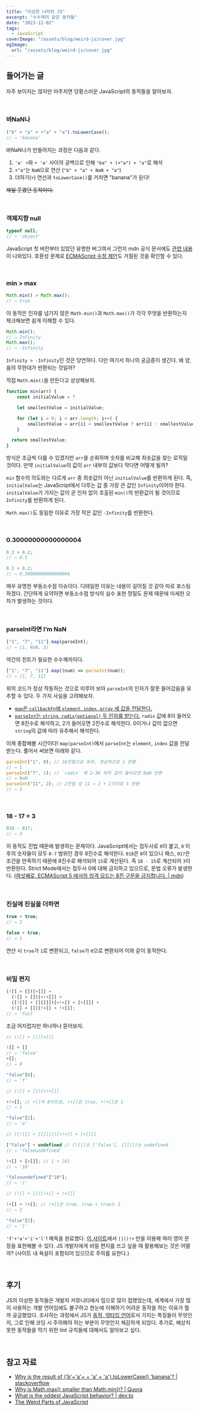 ```yaml
---
title: "이상한 나라의 JS"
excerpt: "수수께끼 같은 동작들"
date: "2023-12-02"
tags:
  - JavaScript
coverImage: "/assets/blog/weird-js/cover.jpg"
ogImage:
  url: "/assets/blog/weird-js/cover.jpg"
---
```


## 들어가는 글

자주 보이지는 않지만 마주치면 당황스러운 JavaScript의 동작들을 알아보자.

<br />

### 바NaN나

```js
("b" + "a" + +"a" + "a").toLowerCase();
// → 'banana'
```

바NaN나가 만들어지는 과정은 다음과 같다.

1. `'a' +`와 `+ 'a'` 사이의 공백으로 인해 `"ba" + (+"a") + "a"`로 해석
2. `+"a"`는 `NaN`으로 연산 (`"b" + "a" + NaN + "a"`)
3. 더하기(`+`) 연산과 `toLowerCase()`를 거치면 "banana"가 된다!

~~제일 웃겼던 동작이다.~~

<br />

### 객체지향 null

```js
typeof null;
// → 'object'
```

JavaScript 첫 버전부터 있었던 유명한 버그여서 그런지 mdn 공식 문서에도 [관련 내용](https://developer.mozilla.org/ko/docs/Web/JavaScript/Reference/Operators/typeof#null)이 나와있다.
호환성 문제로 [ECMAScript 수정 제안](https://web.archive.org/web/20160331031419/http://wiki.ecmascript.org:80/doku.php?id=harmony:typeof_null)도 거절된 것을 확인할 수 있다.

<br />

### min > max

```js
Math.min() > Math.max();
// → true
```

이 동작은 인자를 넘기지 않은 `Math.min()`과 `Math.max()`가 각각 무엇을 반환하는지 체크해보면 쉽게 이해할 수 있다.

```js
Math.min();
// → Infinity
Math.max();
// → -Infinity
```

`Infinity > -Infinity`인 것은 당연하다. 다만 여기서 하나의 궁금증이 생긴다. 왜 양, 음의 무한대가 반환되는 것일까?

직접 `Math.min()`을 만든다고 상상해보자.

```js
function min(arr) {
    const initialValue = ?

    let smallestValue = initialValue;

    for (let i = 0; i < arr.length; i++) {
        smallestValue = arr[i] < smallestValue ? arr[i] : smallestValue;
    }

  return smallestValue;
}
```

방식은 조금씩 다를 수 있겠지만 `arr`을 순회하며 숫자를 비교해 최솟값을 찾는 로직일 것이다. 만약 `initialValue`의 값이 `arr` 내부의 값보다 작다면 어떻게 될까?

`min` 함수의 의도와는 다르게 `arr` 중 최솟값이 아닌 `initialValue`를 반환하게 된다. 즉, `initialValue`는 JavaScript에서 다루는 값 중 가장 큰 값인 `Infinity`이어야 한다. `initialValue`가 가지는 값이 곧 인자 없이 호출된 `min()`의 반환값이 될 것이므로 `Infinity`를 반환하게 된다.

`Math.max()`도 동일한 이유로 가장 작은 값인 `-Infinity`를 반환한다.

<br />

### 0.30000000000000004

```js
0.3 + 0.2;
// → 0.5

0.1 + 0.2;
// → 0.30000000000000004
```

매우 유명한 부동소수점 이슈이다. 디테일한 이유는 내용이 길어질 것 같아 따로 포스팅하겠다. 간단하게 요약하면 부동소수점 방식의 실수 표현 정밀도 문제 때문에 미세한 오차가 발생하는 것이다.

<br />

### parseInt라면 I’m NaN

```js
["1", "7", "11"].map(parseInt);
// → [1, NaN, 3]
```

약간의 힌트가 필요한 수수께끼이다.

```js
["1", "7", "11"].map((num) => parseInt(num));
// → [1, 7, 11]
```

위의 코드가 정상 작동하는 것으로 미루어 보아 `parseInt`의 인자가 잘못 들어갔음을 유추할 수 있다. 두 가지 사실을 고려해보자.

- [`map`은 `callbackFn`에 `element`, `index`, `array` 세 값을 전달한다.](https://developer.mozilla.org/en-US/docs/Web/JavaScript/Reference/Global_Objects/Array/map#parameters)
- [`parseInt`는 `string`, `radix(optional)` 두 인자를 받는다.](https://developer.mozilla.org/en-US/docs/Web/JavaScript/Reference/Global_Objects/parseInt#parameters) `radix` 값에 8이 들어오면 8진수로 해석하고, 2가 들어오면 2진수로 해석한다. 0이거나 값이 없으면 `string`의 값에 따라 유추해서 해석한다.

이제 종합해볼 시간이다! `map(parseInt)`에서 `parseInt`는 `element`, `index` 값을 전달받는다. 풀어서 써보면 아래와 같다.

```js
parseInt("1", 0); // 10진법으로 유추, 정상적으로 1 반환
// → 1
parseInt("7", 1); // `radix` 에 2-36 외의 값이 들어오면 NaN 반환
// → NaN
parseInt("11", 2); // 2진법 상 11 → 2 + 1이므로 3 반환
// → 3
```

<br />

### 18 - 17 = 3

```js
018 - 017;
// → 3
```

이 동작도 진법 때문에 발생하는 문제이다. JavaScript에서는 접두사로 `0`이 붙고, `0` 이후의 숫자들이 모두 `0-7` 범위인 경우 8진수로 해석한다. `018`은 `8`이 있으니 패스, `017`은 조건을 만족하기 때문에 8진수로 해석되어 `15`로 계산된다. 즉 `18 - 15`로 계산되어 `3`이 반환된다.
Strict Mode에서는 접두사 0에 대해 금지하고 있으므로, 문법 오류가 발생한다. ([여섯째로, ECMAScript 5 에서의 엄격 모드는 8진 구문을 금지합니다. | mdn](https://developer.mozilla.org/ko/docs/Web/JavaScript/Reference/Strict_mode#%EC%97%84%EA%B2%A9%ED%95%9C_%EB%AA%A8%EB%93%9C_%EB%B3%80%EA%B2%BD))

<br />

### 진실에 진실을 더하면

```js
true + true;
// → 2

false + true;
// → 1
```

연산 시 `true`가 `1`로 변환되고, `false`가 `0`으로 변환되어 이와 같이 동작한다.

<br />

### 비밀 편지

```js
(![] + [])[+[]] +
  (![] + [])[+!+[]] +
  ([![]] + [][[]])[+!+[] + [+[]]] +
  (![] + [])[!+[] + !+[]];
// → 'fail'
```

조금 어지럽지만 하나하나 뜯어보자.

```js
// (![] + [])[+[]]

![] + [] 
// → 'false'
+[];
// → 0

"false"[0];
// → 'f'
```

```js
// (![] + [])[+!+[]]

+!+[]; // +[]이 0이므로, !+[]은 true, +!+[]은 1
// → 1

"false"[1];
// → 'a'
```

```js
// ([![]] + [][[]])[+!+[] + [+[]]]

["false"] + undefined // [![]]은 ['false'], [][[]]는 undefined
// → 'falseundefined'

!+[] + [+[]]; // 1 + [0]
// → '10'

"falseundefined"["10"];
// → 'i'
```

```js
// (![] + [])[!+[] + !+[]]

!+[] + !+[]; // !+[]은 true, true + true는 2
// → 2

"false"[2];
// → 'l'
```

`'f'+'a'+'i'+'l'`! 해독을 완료했다. [이 사이트](https://jsfuck.com/)에서 `[]()!+` 만을 이용해 여러 영어 문장을 표현해볼 수 있다. JS 개발자에게 비밀 편지를 쓰고 싶을 때 활용해보는 것은 어떨까? (사이트 내 욕설이 포함되어 있으므로 주의를 요한다.)

<br />  

## 후기
JS의 이상한 동작들은 개발자 커뮤니티에서 밈으로 많이 접했었는데, 세계에서 가장 많이 사용하는 개발 언어임에도 불구하고 한눈에 이해하기 어려운 동작을 하는 이유가 뭘까 궁금했었다.
조사하는 과정에서 JS가 [동적, 약타입 언어](https://developer.mozilla.org/ko/docs/Web/JavaScript/Data_structures#%EB%8F%99%EC%A0%81_%EB%B0%8F_%EC%95%BD%ED%83%80%EC%9E%85)로서 가지는 특징들이 무엇인지, 그로 인해 코딩 시 주의해야 하는 부분이 무엇인지 체감하게 되었다.
추가로, 예상치 못한 동작들을 막기 위한 lint 규칙들에 대해서도 알아보고 싶다.

<br />  

## 참고 자료

- [Why is the result of ('b'+'a'+ + 'a' + 'a').toLowerCase() 'banana'? | stackoverflow](https://stackoverflow.com/questions/57456188/why-is-the-result-of-ba-a-a-tolowercase-banana)
- [Why is Math.max() smaller than Math.min()? | Quora](https://www.quora.com/Javascript-Why-is-Math-max-smaller-than-Math-min)
- [What is the oddest JavaScript behavior? | dev.to](https://dev.to/ben/what-is-the-oddest-javascript-behavior-4dh2)
- [The Weird Parts of JavaScript](https://shivamv12.github.io/Weird-JS/)
